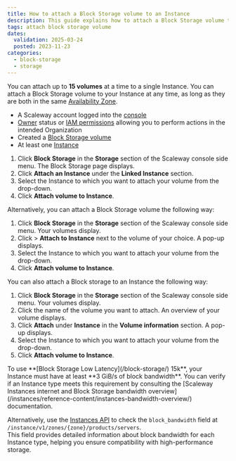 ```yaml
---
title: How to attach a Block Storage volume to an Instance
description: This guide explains how to attach a Block Storage volume to a Scaleway Instance. Follow simple steps to manage your storage efficiently.
tags: attach block storage volume
dates:
  validation: 2025-03-24
  posted: 2023-11-23
categories:
  - block-storage
  - storage
---
```


You can attach up to **15 volumes** at a time to a single Instance. You can attach a Block Storage volume to your Instance at any time, as long as they are both in the same [Availability Zone](/instances/concepts/#availability-zone).

<Requirements />

- A Scaleway account logged into the [console](https://console.scaleway.com)
- [Owner](/iam/concepts/#owner) status or [IAM permissions](/iam/concepts/#permission) allowing you to perform actions in the intended Organization
- Created a [Block Storage volume](/block-storage/how-to/create-a-volume/)
- At least one [Instance](/instances/how-to/create-an-instance/)

1. Click **Block Storage** in the **Storage** section of the Scaleway console side menu. The Block Storage page displays.
2. Click **Attach an Instance** under the **Linked Instance** section.
3. Select the Instance to which you want to attach your volume from the drop-down.
4. Click **Attach volume to Instance**.

Alternatively, you can attach a Block Storage volume the following way:

1. Click **Block Storage** in the **Storage** section of the Scaleway console side menu. Your volumes display.
2. Click <Icon name="more" /> > **Attach to Instance** next to the volume of your choice. A pop-up displays.
3. Select the Instance to which you want to attach your volume from the drop-down.
4. Click **Attach volume to Instance**.

You can also attach a Block storage to an Instance the following way:

1. Click **Block Storage** in the **Storage** section of the Scaleway console side menu. Your volumes display.
2. Click the name of the volume you want to attach. An overview of your volume displays.
3. Click **Attach** under **Instance** in the **Volume information** section. A pop-up displays.
5. Select the Instance to which you want to attach your volume from the drop-down.
6. Click **Attach volume to Instance**.

<Message type="note">
  To use **[Block Storage Low Latency](/block-storage/) 15k**, your Instance must have at least **3 GiB/s of block bandwidth**.  
  You can verify if an Instance type meets this requirement by consulting the [Scaleway Instances internet and Block Storage bandwidth overview](/instances/reference-content/instances-bandwidth-overview/) documentation.  

  Alternatively, use the [Instances API](https://www.scaleway.com/en/developers/api/instance/#path-instance-types-list-instance-types) to check the `block_bandwidth` field at `/instance/v1/zones/{zone}/products/servers`.  
  This field provides detailed information about block bandwidth for each Instance type, helping you ensure compatibility with high-performance storage.
</Message>


